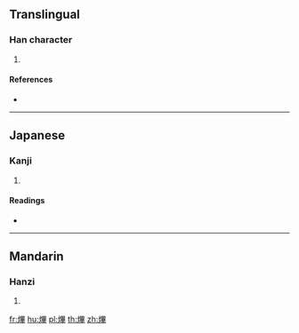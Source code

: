 {{character info/new}}
==Translingual==

===Han character===
{{Han char|rn=86|rad=火|as=11|sn=15|four=96054|canj=FWTJ}}

# {{defn|Han|sort=火11}}

====References====
* {{Han ref|kx=0680.120|dkj=19324|dj=1091.180|hdz=32228.160|uh=719A|ud=29082|bh=E667|bd=58983}}

----

==Japanese==

===Kanji===
{{ja-kanji|grade=|rs=火11}}

# {{defn|lang=ja|sort=火11}}

====Readings====
* {{ja-readings|on=[[ひつ]] (hitsu), [[ひち]] (hichi)|kun=}}

----

==Mandarin==

===Hanzi===
{{cmn-hanzi|pin=[[bì]] ([[bi4]]), [[shú]] ([[shu2]])|wg=pi<sup>4</sup>, shu<sup>2</sup>}}

# {{defn|lang=cmn|sort=火11}}

[[fr:熚]]
[[hu:熚]]
[[pl:熚]]
[[th:熚]]
[[zh:熚]]